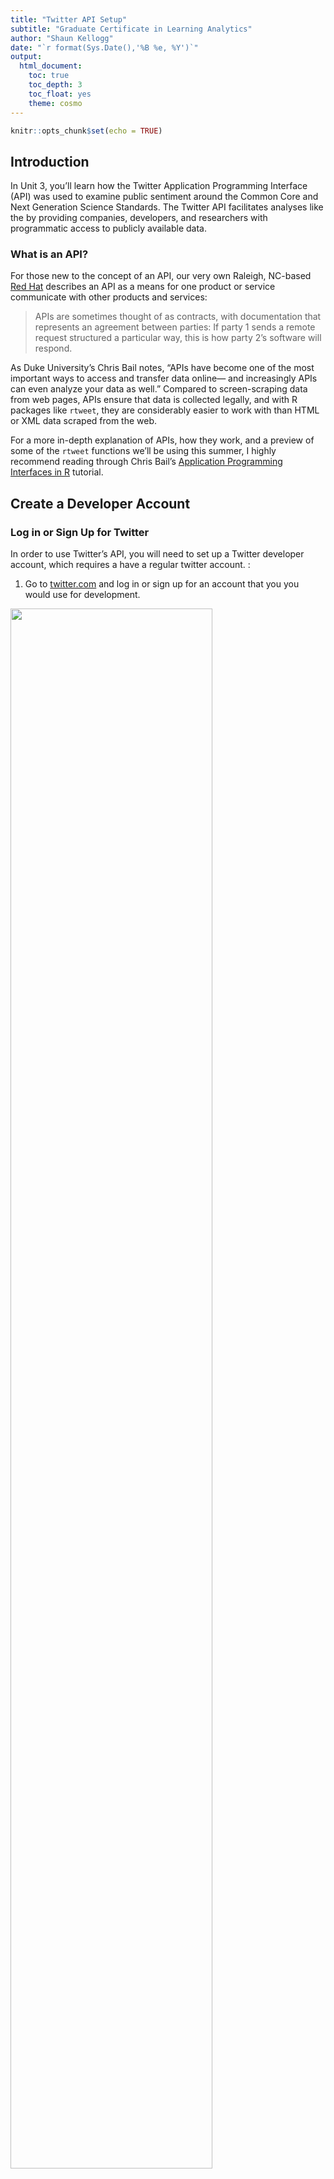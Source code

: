```yaml
---
title: "Twitter API Setup" 
subtitle: "Graduate Certificate in Learning Analytics"
author: "Shaun Kellogg"
date: "`r format(Sys.Date(),'%B %e, %Y')`"
output:
  html_document:
    toc: true
    toc_depth: 3
    toc_float: yes
    theme: cosmo
---
```


```r
knitr::opts_chunk$set(echo = TRUE)
```

## Introduction

In Unit 3, you'll learn how the Twitter Application Programming Interface (API) was used to examine public sentiment around the Common Core and Next Generation Science Standards. The Twitter API facilitates analyses like the by providing companies, developers, and researchers with programmatic access to publicly available data.

### What is an API?

For those new to the concept of an API, our very own Raleigh, NC-based [Red Hat](https://www.redhat.com/en/topics/api/what-are-application-programming-interfaces) describes an API as a means for one product or service communicate with other products and services:

> APIs are sometimes thought of as contracts, with documentation that represents an agreement between parties: If party 1 sends a remote request structured a particular way, this is how party 2's software will respond.

As Duke University's Chris Bail notes, "APIs have become one of the most important ways to access and transfer data online--- and increasingly APIs can even analyze your data as well." Compared to screen-scraping data from web pages, APIs ensure that data is collected legally, and with R packages like `rtweet`, they are considerably easier to work with than HTML or XML data scraped from the web.

For a more in-depth explanation of APIs, how they work, and a preview of some of the `rtweet` functions we'll be using this summer, I highly recommend reading through Chris Bail's [Application Programming Interfaces in R](https://sicss.io/2020/materials/day2-digital-trace-data/apis/rmarkdown/Application_Programming_interfaces.html) tutorial.

## Create a Developer Account

### Log in or Sign Up for Twitter

In order to use Twitter's API, you will need to set up a Twitter developer account, which requires a have a regular twitter account. :

1.  Go to [twitter.com](https://twitter.com/) and log in or sign up for an account that you you would use for development.

![](img/twitter-join.png){width="80%"}

### Sign-Up for a Standard Developer Account

2.  Sign up for access to the Twitter API by going to [developers.twitter.com](https://developer.twitter.com/en/apply-for-access) and clicking on the "Sign up" link.

![](img/twitter-apply.png){width="80%"}

3.  On the next page, click the `Apply for a developer account` button.

![](img/twitter-developer.png){width="80%"}

4.  Next, you'll be asked to confirm and provide some developer information, including a developer account #UseCase.

    -   For this course, **I recommend selecting `Student` as your use case and indicating "No" to facilitate approval.**

![](img/twitter-student.png){width="80%"}

-   Later in this guide, you will also apply for [Elevated Access](https://developer.twitter.com/en/docs/twitter-api/getting-started/about-twitter-api), which we will need to make use of the [`rtweet` package](https://github.com/ropensci/rtweet#rtweet-) for retrieving data through the Twitter API in R. And should you determine after the course that you would like to use the Twitter API for your own research, I highly recommend applying for an [Academic Research](https://developer.twitter.com/en/solutions/academic-research) account which provides an even greater level of access to data.

5.  Click the `Let's do this` button to submit a standard application.

6.  Next, you'll be prompted to Accept the Terms and Conditions of developer agreement. Check the box and click submit.

![](img/twitter-agreement.png){width="80%"}

7.  Verify your email.

![](img/twitter-verify.png){width="80%"}

8.  Congrats, you just become a become an official Twitter Developer!! Next, you be prompted to create and name your first "app." We won't actually be creating an app, but we will need the credentials twitter will provide next for using the Twitter API to request data.

<!-- -->

    -   In the prompt provide, give you app any name you like.

![](img/twitter-app.png){width="80%"}

9.  Next you will be provided with the "keys" to your app. Copy these and store them in a safe place. Your keys are what you use to authenticate yourself when making data requests using the Twitter API.

![](img/twitter-keys.png){width="80%"}

10. Finally, you be prompted one more time save you keys.

![](img/twitter-keys2.png){width="80%"}

### Apply for an Elevated Developer Account

R packages such as [`rtweet`](https://github.com/ropensci/rtweet#rtweet-) and [`academictwitteR`](https://github.com/cjbarrie/academictwitteR#academictwitter-) that make use the Twitter API v2, which requires an [Elevated Access](https://developer.twitter.com/en/docs/twitter-api/getting-started/about-twitter-api) or [Academic Research](https://developer.twitter.com/en/solutions/academic-research) account. For this course, an Elevated account will be sufficient. Complete the following steps to apply:

1.  On left navigation bar in the developer portal, click the Products menu dropdown, select Twitter API v2, then navigate to the Elevated account tab and click "Apply."

![](img/twitter-elevated.png){width="80%"}

2.  Next you'll be prompted to provide some basic information about yourself. Provide it and click "Next."

![](img/twitter-basic.png){width="80%"}

2.  Next, you'll be asked to describe you plan to use the Twitter API. Guidance is provided below and after completing, click "Next."

![](img/twitter-use.png){width="80%"}

Below are some suggestions for answering each of the questions you'll be asked:

-   In English, please describe how you plan to use Twitter data and/or APIs. The more detailed the response, the easier it is to review and approve.

    -   I will be using twitter data as part of the ECI 589 Social Network Analysis and Education course, part of the Graduate Certificate in Learning Analytics program at North Carolina State University. I will be using the Twitter API for instructional purposes and will be collecting and analyze data related to tweets containing hashtags specific to education topics such as #CommonCore, as well as tweets by educational leaders in various fields.

-   Are you planning to analyze Twitter data?

    -   Select "Yes."
    -   Analyses will focus on the social networks of users and surrounding specific hashtags and include interactions such as mentions and replies. Analysis will consists of creating sociograms to highligh key network measures such as desnity, degress, and reciprocity.

-   Will your app use Tweet, Retweet, Like, Follow, or Direct Message functionality? Please describe your planned use of these features.

    -   Select "No."

-   Do you plan to display Tweets or aggregate data about Twitter content outside Twitter? Please describe how and where Tweets and/or data about Twitter content will be displayed outside of Twitter.

    -   Select "Yes."
    -   Analysis of Twitter data described above will be incorporated into informal data reports and assignments and shared with other students and the instructor through the course's private Learning Management System.

-   Will your product, service, or analysis make Twitter content or derived information available to a government entity?

    -   Select "No."

4.  Next, review your application and make sure the information is correct.

![](img/twitter-review.png){width="80%"}

4.  Finally, read through the Developer Agreement, accept the terms, and submit.

    -   You may be asked follow up questions in an email so I recommend printing to PDF or taking a screenshot of your application so you can review the responses you submitted.

    ![](img/twitter-terms.png){width="80%"}

5.  Wait for an email from Twitter that should arrive in the next few days that either:

    -   Approves your developer application
    -   Rejects your application
    -   Provide additional information before approval.

6.  Once your application is approved you can now using the Twitter API. and proceed to the following section!

## Create a Twitter App

Before you can begin pulling tweets into R, you'll first need to create a Twitter App in your developer account. This section is borrowed largely from the `rtweet` package by Michael Kearney, and requires that you have set up a Twitter developer account.

Follow the steps below to set up your app:

1.  Navigate to [developer.twitter.com/en/apps](https://developer.twitter.com/en/apps/), click the blue button that says, "+ Add App."

![](img/twitter-add.png){width="80%"}

2.  Then click "Create a new App."

![](img/twitter-create.png){width="80%"}

3.  Indicated that your app will be used for "Production."

![](img/twitter-environment.png){width="80%"}

4.  Give your app a name.

![](img/twitter-name.png){width="80%"}

5.  Copy and save your keys and token and then click on "App Settings."

![](img/twitter-tokens.png){width="80%"}

6.  Under you app settings, you can view the details of your app. Click on the "Keys and tokens" tab.

![](img/twitter-settings.png){width="80%"}

7.  Next, click "Generate" to get you Access Token and Secret, which you will also need for pulling data from R.

![](img/twitter-generate.png){width="80%"}

8.  Finally, copy and save your Access Token and Secret to the same place you save your other keys and bearer token.

![](img/twitter-copy.png){width="80%"}

Congratulations!! You've completed your Twitter Developer set up and are ready to explore pulling data using the Twitter API in Unit 3!
